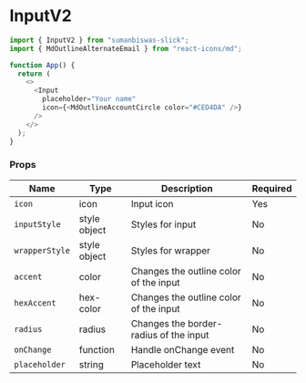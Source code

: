 <!-- Custom-MDX-Documentation.mdx -->

# InputV2

```js
import { InputV2 } from "sumanbiswas-slick";
import { MdOutlineAlternateEmail } from "react-icons/md";

function App() {
  return (
    <>
      <Input
        placeholder="Your name"
        icon={<MdOutlineAccountCircle color="#CED4DA" />}
      />
    </>
  );
}
```

### Props

| Name           | Type         | Description                            | Required |
| -------------- | ------------ | -------------------------------------- | -------- |
| `icon`         | icon         | Input icon                             | Yes      |
| `inputStyle`   | style object | Styles for input                       | No       |
| `wrapperStyle` | style object | Styles for wrapper                     | No       |
| `accent`       | color        | Changes the outline color of the input | No       |
| `hexAccent`    | hex-color    | Changes the outline color of the input | No       |
| `radius`       | radius       | Changes the border-radius of the input | No       |
| `onChange`     | function     | Handle onChange event                  | No       |
| `placeholder`  | string       | Placeholder text                       | No       |
